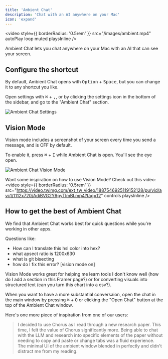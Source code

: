 ```yaml
---
title: 'Ambient Chat'
description: 'Chat with an AI anywhere on your Mac'
icon: 'expand'
---
```


<video
  style={{ borderRadius: '0.5rem' }}
  src="/images/ambient.mp4"
  autoPlay
  loop
  muted
  playsInline
/>

Ambient Chat lets you chat anywhere on your Mac with an AI that can see your screen.


## Configure the shortcut

By default, Ambient Chat opens with <kbd>Option</kbd> + <kbd>Space</kbd>, but you can change it to any shortcut you like.

Open settings with <kbd>⌘</kbd> + <kbd>,</kbd>, or by clicking the settings icon in the bottom of the sidebar, and go to the "Ambient Chat" section.

<img src="/images/ambient-settings.png" alt="Ambient Chat Settings" />


## Vision Mode

Vision mode includes a screenshot of your screen every time you send a message, and is OFF by default.

To enable it, press <kbd>⌘</kbd> + <kbd>I</kbd> while Ambient Chat is open. You'll see the eye open.

<img src="/images/ambient-enabled.png" alt="Ambient Chat Vision Mode" />

Want some inspiration on how to use Vision Mode? Check out this video:
<video
  style={{ borderRadius: '0.5rem' }}
  src="https://video.twimg.com/ext_tw_video/1887546925119152128/pu/vid/avc1/1112x720/AdiBVG2Y9pyTlmBI.mp4?tag=12"
  controls
  playsInline
/>


## How to get the best of Ambient Chat

We find that Ambient Chat works best for quick questions while you're working in other apps. 


Questions like:
- How can I translate this hsl color into hex?
- what apsect ratio is 1200x630
- what is git bisecting
- how do I fix this error? [vision mode on]

Vision Mode works great for helping me learn tools I don't know well (how do I add a section in this Framer page?) or for converting visuals into structured text (can you turn this chart into a csv?).

When you want to have a more substantial conversaion, open the chat in the main window by pressing <kbd>⌘</kbd> + <kbd>O</kbd> or clicking the "Open Chat" button at the top of the Ambient Chat window.

Here's one more piece of inspiration from one of our users:

> I decided to use Chorus as I read through a new research paper. This time, I felt the value of Chorus significantly more. Being able to chat with the LLM and research into specific elements of the paper without needing to copy and paste or change tabs was a fluid experience. The minimal UI of the ambient window blended in perfectly and didn't distract me from my reading. 
